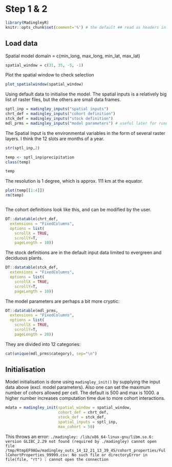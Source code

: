 # Step 1 & 2
```r
library(MadingleyR)
knitr::opts_chunk$set(comment='%') # the default ## read as headers in the knitted version
```

## Load data

Spatial model domain = c(min_long, max_long, min_lat, max_lat)
```r
spatial_window = c(31, 35, -5, -1)
```

Plot the spatial window to check selection
```r
plot_spatialwindow(spatial_window)
```


Using default data to initialise the model. The spatial inputs is a relatively big list of raster files, but the others are small data frames. 
```r
sptl_inp = madingley_inputs("spatial inputs")
chrt_def = madingley_inputs("cohort definition")
stck_def = madingley_inputs("stock definition")
mdl_prms = madingley_inputs("model parameters") # useful later for running the model
```


The Spatial Input is the environmental variables in the form of several raster layers. I think the 12 slots are months of a year.
```r
str(sptl_inp,2)
```
```r
temp <- sptl_inp$precipitation
class(temp)
```
```r
temp
```
The resolution is 1 degree, which is approx. 111 km at the equator. 

```r
plot(temp[[1:4]])
rm(temp)
```

```r

```


The cohort definitions look like this, and can be modified by the user. 
```r
DT::datatable(chrt_def,
  extensions = "FixedColumns",
  options = list(
    scrollX = TRUE,
    scrollY=T,
    pageLength = 10))
```
The stock definitions are in the default input data limited to evergreen and deciduous plants. 
```r
DT::datatable(stck_def,
  extensions = "FixedColumns",
  options = list(
    scrollX = TRUE,
    scrollY=T,
    pageLength = 10))
```
The model parameters are perhaps a bit more cryptic:
```r
DT::datatable(mdl_prms,
  extensions = "FixedColumns",
  options = list(
    scrollX = TRUE,
    scrollY=T,
    pageLength = 20))
```
They are divided into 12 categories:
```r
cat(unique(mdl_prms$category), sep="\n")
```


## Initialisation

Model initialisation is done using ```madingley_init()``` by supplying the input data above (excl. model parameters). Also one can set the maximum number of cohors allowed per cell. The default is 500 and max is 1000. a higher number increases computation time due to more cohort interactions. 

```r
mdata = madingley_init(spatial_window = spatial_window,
                       cohort_def = chrt_def,
                       stock_def = stck_def,
                       spatial_inputs = sptl_inp,
                       max_cohort = 50)
```
This throws an error:
```./madingley: /lib/x86_64-linux-gnu/libm.so.6: version GLIBC_2.29 not found (required by ./madingley)
cannot open file /tmp/RtmpEF9AGw/madingley_outs_14_12_21_13_39_45/cohort_properties/FullCohortProperties_99999.csv: No such file or directoryError in file(file, "rt") : cannot open the connection```



